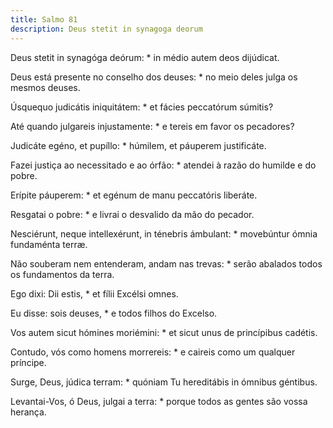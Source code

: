 ```yaml
---
title: Salmo 81
description: Deus stetit in synagoga deorum
---
```


<div class="side-by-side not-content">

Deus stetit in synagóga deórum: * in médio autem deos dijúdicat.

Deus está presente no conselho dos deuses: * no meio deles julga os mesmos deuses.

Úsquequo judicátis iniquitátem: * et fácies peccatórum súmitis?

Até quando julgareis injustamente: * e tereis em favor os pecadores?

Judicáte egéno, et pupíllo: * húmilem, et páuperem justificáte.

Fazei justiça ao necessitado e ao órfão: * atendei à razão do humilde e do pobre.

Erípite páuperem: * et egénum de manu peccatóris liberáte.

Resgatai o pobre: * e livrai o desvalido da mão do pecador.

Nesciérunt, neque intellexérunt, in ténebris ámbulant: * movebúntur ómnia fundaménta terræ.

Não souberam nem entenderam, andam nas trevas: * serão abalados todos os fundamentos da terra.

Ego dixi: Dii estis, * et fílii Excélsi omnes.

Eu disse: sois deuses, * e todos filhos do Excelso.

Vos autem sicut hómines moriémini: * et sicut unus de princípibus cadétis.

Contudo, vós como homens morrereis: * e caireis como um qualquer príncipe.

Surge, Deus, júdica terram: * quóniam Tu hereditábis in ómnibus géntibus.

Levantai-Vos, ó Deus, julgai a terra: * porque todos as gentes são vossa herança.

</div>
